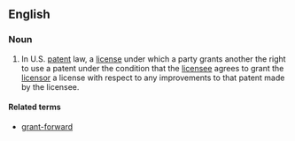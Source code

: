==English==

===Noun===
{{en-noun|head=[[grant]]-[[back]]}}
# {{label|en|legal}} In U.S. [[patent]] law, a [[license]] under which a party grants another the right to use a patent under the condition that the [[licensee]] agrees to grant the [[licensor]] a license with respect to any improvements to that patent made by the licensee.

====Related terms====
* [[grant-forward]]